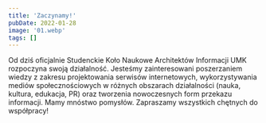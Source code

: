 ```yaml
---
title: 'Zaczynamy!'
pubDate: 2022-01-28
image: '01.webp'
tags: []
---
```


Od dziś oficjalnie Studenckie Koło Naukowe Architektów Informacji UMK rozpoczyna swoją działalność. Jesteśmy zainteresowani poszerzaniem wiedzy z zakresu projektowania serwisów internetowych, wykorzystywania mediów społecznościowych w różnych obszarach działalności (nauka, kultura, edukacja, PR) oraz tworzenia nowoczesnych form przekazu informacji. Mamy mnóstwo pomysłów. Zapraszamy wszystkich chętnych do współpracy!